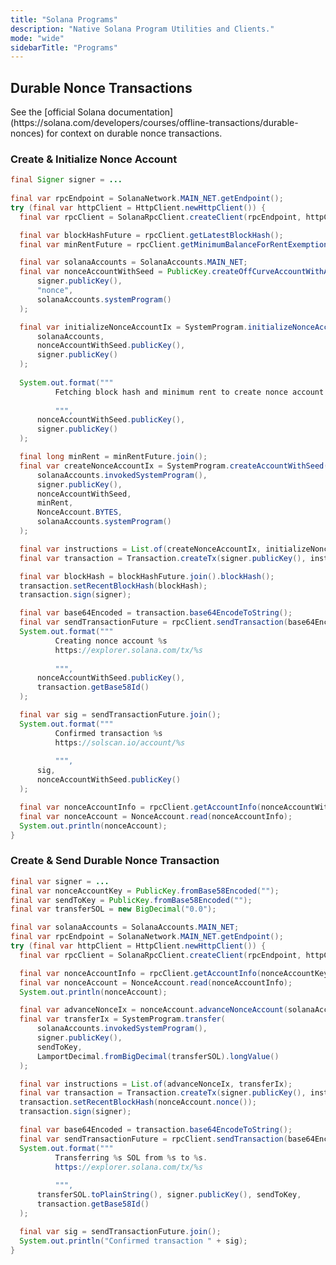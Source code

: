 ```yaml
---
title: "Solana Programs"
description: "Native Solana Program Utilities and Clients."
mode: "wide"
sidebarTitle: "Programs"
---
```


## Durable Nonce Transactions

<Info>
  See the [official Solana documentation](https://solana.com/developers/courses/offline-transactions/durable-nonces) for context on durable nonce transactions.
</Info>

### Create & Initialize Nonce Account

```java
final Signer signer = ...
 
final var rpcEndpoint = SolanaNetwork.MAIN_NET.getEndpoint();
try (final var httpClient = HttpClient.newHttpClient()) {
  final var rpcClient = SolanaRpcClient.createClient(rpcEndpoint, httpClient);

  final var blockHashFuture = rpcClient.getLatestBlockHash();
  final var minRentFuture = rpcClient.getMinimumBalanceForRentExemption(NonceAccount.BYTES);

  final var solanaAccounts = SolanaAccounts.MAIN_NET;
  final var nonceAccountWithSeed = PublicKey.createOffCurveAccountWithAsciiSeed(
      signer.publicKey(),
      "nonce",
      solanaAccounts.systemProgram()
  );

  final var initializeNonceAccountIx = SystemProgram.initializeNonceAccount(
      solanaAccounts,
      nonceAccountWithSeed.publicKey(),
      signer.publicKey()
  );
  
  System.out.format("""
          Fetching block hash and minimum rent to create nonce account %s with authority %s.
          
          """,
      nonceAccountWithSeed.publicKey(),
      signer.publicKey()
  );

  final long minRent = minRentFuture.join();
  final var createNonceAccountIx = SystemProgram.createAccountWithSeed(
      solanaAccounts.invokedSystemProgram(),
      signer.publicKey(),
      nonceAccountWithSeed,
      minRent,
      NonceAccount.BYTES,
      solanaAccounts.systemProgram()
  );

  final var instructions = List.of(createNonceAccountIx, initializeNonceAccountIx);
  final var transaction = Transaction.createTx(signer.publicKey(), instructions);

  final var blockHash = blockHashFuture.join().blockHash();
  transaction.setRecentBlockHash(blockHash);
  transaction.sign(signer);

  final var base64Encoded = transaction.base64EncodeToString();
  final var sendTransactionFuture = rpcClient.sendTransaction(base64Encoded);
  System.out.format("""
          Creating nonce account %s
          https://explorer.solana.com/tx/%s
          
          """,
      nonceAccountWithSeed.publicKey(),
      transaction.getBase58Id()
  );

  final var sig = sendTransactionFuture.join();
  System.out.format("""
          Confirmed transaction %s
          https://solscan.io/account/%s
          
          """,
      sig,
      nonceAccountWithSeed.publicKey()
  );

  final var nonceAccountInfo = rpcClient.getAccountInfo(nonceAccountWithSeed.publicKey()).join();
  final var nonceAccount = NonceAccount.read(nonceAccountInfo);
  System.out.println(nonceAccount);
}
```

### Create & Send Durable Nonce Transaction

```java
final var signer = ...
final var nonceAccountKey = PublicKey.fromBase58Encoded("");
final var sendToKey = PublicKey.fromBase58Encoded("");
final var transferSOL = new BigDecimal("0.0");

final var solanaAccounts = SolanaAccounts.MAIN_NET;
final var rpcEndpoint = SolanaNetwork.MAIN_NET.getEndpoint();
try (final var httpClient = HttpClient.newHttpClient()) {
  final var rpcClient = SolanaRpcClient.createClient(rpcEndpoint, httpClient);

  final var nonceAccountInfo = rpcClient.getAccountInfo(nonceAccountKey).join();
  final var nonceAccount = NonceAccount.read(nonceAccountInfo);
  System.out.println(nonceAccount);

  final var advanceNonceIx = nonceAccount.advanceNonceAccount(solanaAccounts);
  final var transferIx = SystemProgram.transfer(
      solanaAccounts.invokedSystemProgram(),
      signer.publicKey(),
      sendToKey,
      LamportDecimal.fromBigDecimal(transferSOL).longValue()
  );

  final var instructions = List.of(advanceNonceIx, transferIx);
  final var transaction = Transaction.createTx(signer.publicKey(), instructions);
  transaction.setRecentBlockHash(nonceAccount.nonce());
  transaction.sign(signer);

  final var base64Encoded = transaction.base64EncodeToString();
  final var sendTransactionFuture = rpcClient.sendTransaction(base64Encoded);
  System.out.format("""
          Transferring %s SOL from %s to %s.
          https://explorer.solana.com/tx/%s
          
          """,
      transferSOL.toPlainString(), signer.publicKey(), sendToKey,
      transaction.getBase58Id()
  );

  final var sig = sendTransactionFuture.join();
  System.out.println("Confirmed transaction " + sig);
}
```